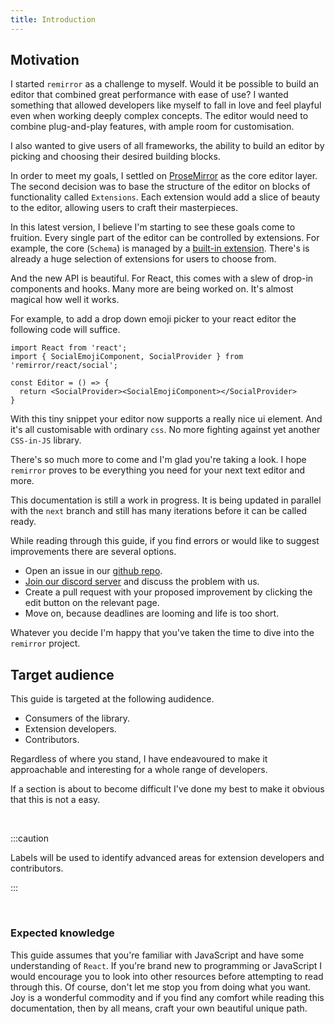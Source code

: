 ```yaml
---
title: Introduction
---
```


## Motivation

I started `remirror` as a challenge to myself. Would it be possible to build an editor that combined
great performance with ease of use? I wanted something that allowed developers like myself to fall
in love and feel playful even when working deeply complex concepts. The editor would need to combine
plug-and-play features, with ample room for customisation.

I also wanted to give users of all frameworks, the ability to build an editor by picking and
choosing their desired building blocks.

In order to meet my goals, I settled on [ProseMirror](https://prosemirror.net/) as the core editor
layer. The second decision was to base the structure of the editor on blocks of functionality called
`Extensions`. Each extension would add a slice of beauty to the editor, allowing users to craft
their masterpieces.

In this latest version, I believe I'm starting to see these goals come to fruition. Every single
part of the editor can be controlled by extensions. For example, the core (`Schema`) is managed by a
[built-in extension](https://github.com/remirror/remirror/blob/next/packages/@remirror/core/src/builtins/schema-extension.ts).
There's is already a huge selection of extensions for users to choose from.

And the new API is beautiful. For React, this comes with a slew of drop-in components and hooks.
Many more are being worked on. It's almost magical how well it works.

For example, to add a drop down emoji picker to your react editor the following code will suffice.

```tsx
import React from 'react';
import { SocialEmojiComponent, SocialProvider } from 'remirror/react/social';

const Editor = () => {
  return <SocialProvider><SocialEmojiComponent></SocialProvider>
}

```

With this tiny snippet your editor now supports a really nice ui element. And it's all customisable
with ordinary `css`. No more fighting against yet another `CSS-in-JS` library.

There's so much more to come and I'm glad you're taking a look. I hope `remirror` proves to be
everything you need for your next text editor and more.

This documentation is still a work in progress. It is being updated in parallel with the `next`
branch and still has many iterations before it can be called ready.

While reading through this guide, if you find errors or would like to suggest improvements there are
several options.

- Open an issue in our [github repo](https://github.com/remirror/remirror/issues).
- [Join our discord server](https://discord.gg/C4cfrMK) and discuss the problem with us.
- Create a pull request with your proposed improvement by clicking the edit button on the relevant
  page.
- Move on, because deadlines are looming and life is too short.

Whatever you decide I'm happy that you've taken the time to dive into the `remirror` project.

## Target audience

This guide is targeted at the following audidence.

- Consumers of the library.
- Extension developers.
- Contributors.

Regardless of where you stand, I have endeavoured to make it approachable and interesting for a
whole range of developers.

If a section is about to become difficult I've done my best to make it obvious that this is not a
easy.

<br />

:::caution

Labels will be used to identify advanced areas for extension developers and contributors.

:::

<br />

### Expected knowledge

This guide assumes that you're familiar with JavaScript and have some understanding of `React`. If
you're brand new to programming or JavaScript I would encourage you to look into other resources
before attempting to read through this. Of course, don't let me stop you from doing what you want.
Joy is a wonderful commodity and if you find any comfort while reading this documentation, then by
all means, craft your own beautiful unique path.
